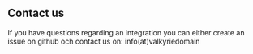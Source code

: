 ## Contact us

If you have questions regarding an integration you can either create an issue on github och contact us on: info(at)valkyriedomain